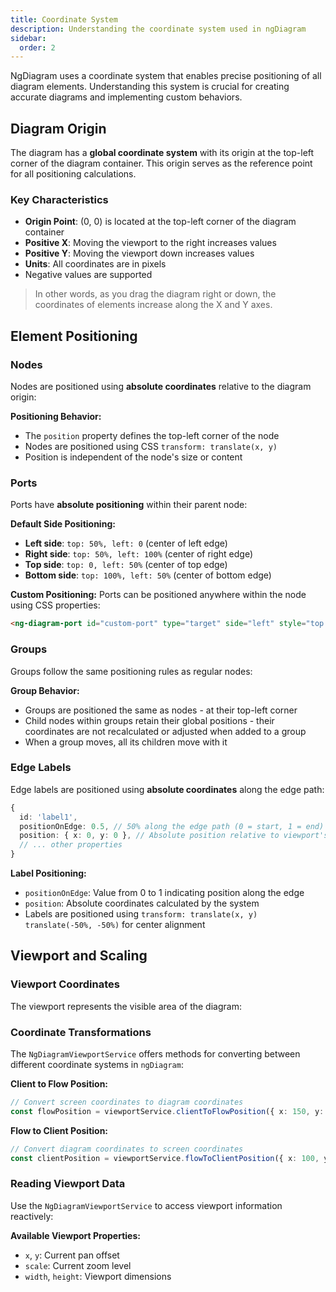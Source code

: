 ```yaml
---
title: Coordinate System
description: Understanding the coordinate system used in ngDiagram
sidebar:
  order: 2
---
```



NgDiagram uses a coordinate system that enables precise positioning of all diagram elements. Understanding this system is crucial for creating accurate diagrams and implementing custom behaviors.

## Diagram Origin

The diagram has a **global coordinate system** with its origin at the top-left corner of the diagram container. This origin serves as the reference point for all positioning calculations.

### Key Characteristics

- **Origin Point**: (0, 0) is located at the top-left corner of the diagram container
- **Positive X**: Moving the viewport to the right increases values
- **Positive Y**: Moving the viewport down increases values
- **Units**: All coordinates are in pixels
- Negative values are supported

> In other words, as you drag the diagram right or down, the coordinates of elements increase along the X and Y axes.

## Element Positioning

### Nodes

Nodes are positioned using **absolute coordinates** relative to the diagram origin:

<CodeSnippet relativePath="coordinate-system/diagram.component.ts" sectionId="element-positioning-nodes" />

**Positioning Behavior:**

- The `position` property defines the top-left corner of the node
- Nodes are positioned using CSS `transform: translate(x, y)`
- Position is independent of the node's size or content

### Ports

Ports have **absolute positioning** within their parent node:

**Default Side Positioning:**

- **Left side**: `top: 50%, left: 0` (center of left edge)
- **Right side**: `top: 50%, left: 100%` (center of right edge)
- **Top side**: `top: 0, left: 50%` (center of top edge)
- **Bottom side**: `top: 100%, left: 50%` (center of bottom edge)

**Custom Positioning:**
Ports can be positioned anywhere within the node using CSS properties:

```html
<ng-diagram-port id="custom-port" type="target" side="left" style="top: 25%; left: 0" />
```

### Groups

Groups follow the same positioning rules as regular nodes:

<CodeSnippet relativePath="coordinate-system/diagram.component.ts" sectionId="element-positioning-groups" />

**Group Behavior:**

- Groups are positioned the same as nodes - at their top-left corner
- Child nodes within groups retain their global positions - their coordinates are not recalculated or adjusted when added to a group
- When a group moves, all its children move with it

### Edge Labels

Edge labels are positioned using **absolute coordinates** along the edge path:

```typescript
{
  id: 'label1',
  positionOnEdge: 0.5, // 50% along the edge path (0 = start, 1 = end)
  position: { x: 0, y: 0 }, // Absolute position relative to viewport's origin (calculated automatically)
  // ... other properties
}
```

**Label Positioning:**

- `positionOnEdge`: Value from 0 to 1 indicating position along the edge
- `position`: Absolute coordinates calculated by the system
- Labels are positioned using `transform: translate(x, y) translate(-50%, -50%)` for center alignment

## Viewport and Scaling

### Viewport Coordinates

The viewport represents the visible area of the diagram:

<CodeSnippet relativePath="coordinate-system/diagram.component.ts" sectionId="viewport-coordinates" />

### Coordinate Transformations

The `NgDiagramViewportService` offers methods for converting between different coordinate systems in `ngDiagram`:

**Client to Flow Position:**

```typescript
// Convert screen coordinates to diagram coordinates
const flowPosition = viewportService.clientToFlowPosition({ x: 150, y: 200 });
```

**Flow to Client Position:**

```typescript
// Convert diagram coordinates to screen coordinates
const clientPosition = viewportService.flowToClientPosition({ x: 100, y: 150 });
```

### Reading Viewport Data

Use the `NgDiagramViewportService` to access viewport information reactively:

<CodeSnippet relativePath="/coordinate-system/preview/coordinates.component.ts" sectionId="coordinates-component" />

**Available Viewport Properties:**

- `x`, `y`: Current pan offset
- `scale`: Current zoom level
- `width`, `height`: Viewport dimensions

<NgDiagramComponentContainer />
<ExampleViewer dirName="coordinate-system" />
